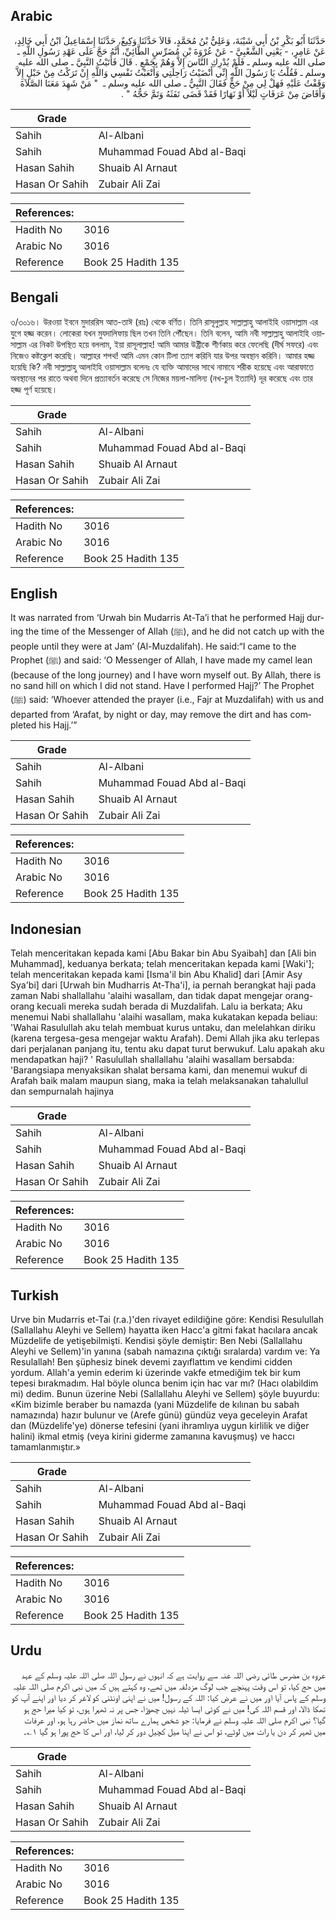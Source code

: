 ## Arabic


<div dir="rtl" lang="ar" style={{fontSize:'larger',backgroundColor:'#f8f9fa',padding:20}}>
حَدَّثَنَا أَبُو بَكْرِ بْنُ أَبِي شَيْبَةَ، وَعَلِيُّ بْنُ مُحَمَّدٍ، قَالاَ حَدَّثَنَا وَكِيعٌ، حَدَّثَنَا إِسْمَاعِيلُ ابْنُ أَبِي خَالِدٍ، عَنْ عَامِرٍ، - يَعْنِي الشَّعْبِيَّ - عَنْ عُرْوَةَ بْنِ مُضَرِّسٍ الطَّائِيِّ، أَنَّهُ حَجَّ عَلَى عَهْدِ رَسُولِ اللَّهِ ـ صلى الله عليه وسلم ـ فَلَمْ يُدْرِكِ النَّاسَ إِلاَّ وَهُمْ بِجَمْعٍ ‏.‏ قَالَ فَأَتَيْتُ النَّبِيَّ ـ صلى الله عليه وسلم ـ فَقُلْتُ يَا رَسُولَ اللَّهِ إِنِّي أَنْضَيْتُ رَاحِلَتِي وَأَتْعَبْتُ نَفْسِي وَاللَّهِ إِنْ تَرَكْتُ مِنْ حَبْلٍ إِلاَّ وَقَفْتُ عَلَيْهِ فَهَلْ لِي مِنْ حَجٍّ فَقَالَ النَّبِيُّ ـ صلى الله عليه وسلم ـ ‏ "‏ مَنْ شَهِدَ مَعَنَا الصَّلاَةَ وَأَفَاضَ مِنْ عَرَفَاتٍ لَيْلاً أَوْ نَهَارًا فَقَدْ قَضَى تَفَثَهُ وَتَمَّ حَجُّهُ ‏"‏ ‏.‏
</div>
<div style={{backgroundColor:'#f8f9fa',padding:20, marginBottom: 10}}><table> <thead> <tr> <th>Grade</th> <th></th> </tr> </thead> <tbody> <tr><td>Sahih</td><td>Al-Albani</td></tr><tr><td>Sahih</td><td>Muhammad Fouad Abd al-Baqi</td></tr><tr><td>Hasan Sahih</td><td>Shuaib Al Arnaut</td></tr><tr><td>Hasan Or Sahih</td><td>Zubair Ali Zai</td></tr></tbody></table><table> <thead> <tr> <th>References:</th> <th></th> </tr> </thead> <tbody><tr><td>Hadith No</td><td>3016</td></tr><tr><td>Arabic No</td><td>3016</td></tr><tr><td>Reference</td><td>Book 25 Hadith 135</td></tr></tbody></table></div>

## Bengali


<div dir="ltr" lang="bn" style={{fontSize:'larger',backgroundColor:'#f8f9fa',padding:20}}>
৩/৩০১৬। উরওয়া ইবনে মুদাররিস আত-তাঈ (রাঃ) থেকে বর্ণিত। তিনি রাসূলুল্লাহ সাল্লাল্লাহু আলাইহি ওয়াসাল্লাম এর যুগে হজ্জ করেন। লোকেরা যখন মুযদালিফায় ছিল তখন তিনি পৌঁছেন। তিনি বলেন, আমি নবী সাল্লাল্লাহু আলাইহি ওয়াসাল্লাম এর নিকট উপস্থিত হয়ে বললাম, ইয়া রাসূলাল্লাহ! আমি আমার উষ্ট্রীকে শীর্ণকায় করে ফেলেছি (দীর্ঘ সফরে) এবং নিজেও কষ্টক্লেশ করেছি। আল্লাহর শপথ! আমি এমন কোন টিলা ত্যাগ করিনি যার উপর অবস্থান করিনি। আমার হজ্জ হয়েছি কি? নবী সাল্লাল্লাহু আলাইহি ওয়াসাল্লাম বলেনঃ যে ব্যক্তি আমাদের সাথে নামাযে শরীক হয়েছে এবং আরাফাতে অবস্থানের পর রাতে অথবা দিনে প্রত্যাবর্তন করেছে সে নিজের ময়লা-মালিন্য (নখ-চুল ইত্যাদি) দূর করেছে এবং তার হজ্জ পূর্ণ হয়েছে।
</div>
<div style={{backgroundColor:'#f8f9fa',padding:20, marginBottom: 10}}><table> <thead> <tr> <th>Grade</th> <th></th> </tr> </thead> <tbody> <tr><td>Sahih</td><td>Al-Albani</td></tr><tr><td>Sahih</td><td>Muhammad Fouad Abd al-Baqi</td></tr><tr><td>Hasan Sahih</td><td>Shuaib Al Arnaut</td></tr><tr><td>Hasan Or Sahih</td><td>Zubair Ali Zai</td></tr></tbody></table><table> <thead> <tr> <th>References:</th> <th></th> </tr> </thead> <tbody><tr><td>Hadith No</td><td>3016</td></tr><tr><td>Arabic No</td><td>3016</td></tr><tr><td>Reference</td><td>Book 25 Hadith 135</td></tr></tbody></table></div>

## English


<div dir="ltr" lang="en" style={{fontSize:'larger',backgroundColor:'#f8f9fa',padding:20}}>
It was narrated from ‘Urwah bin Mudarris At-Ta’i that he performed Hajj during the time of the Messenger of Allah (ﷺ), and he did not catch up with the people until they were at Jam’ (Al-Muzdalifah). He said:“I came to the Prophet (ﷺ) and said: ‘O Messenger of Allah, I have made my camel lean (because of the long journey) and I have worn myself out. By Allah, there is no sand hill on which I did not stand. Have I performed Hajj?’ The Prophet (ﷺ) said: ‘Whoever attended the prayer (i.e., Fajr at Muzdalifah) with us and departed from ‘Arafat, by night or day, may remove the dirt and has completed his Hajj.’”
</div>
<div style={{backgroundColor:'#f8f9fa',padding:20, marginBottom: 10}}><table> <thead> <tr> <th>Grade</th> <th></th> </tr> </thead> <tbody> <tr><td>Sahih</td><td>Al-Albani</td></tr><tr><td>Sahih</td><td>Muhammad Fouad Abd al-Baqi</td></tr><tr><td>Hasan Sahih</td><td>Shuaib Al Arnaut</td></tr><tr><td>Hasan Or Sahih</td><td>Zubair Ali Zai</td></tr></tbody></table><table> <thead> <tr> <th>References:</th> <th></th> </tr> </thead> <tbody><tr><td>Hadith No</td><td>3016</td></tr><tr><td>Arabic No</td><td>3016</td></tr><tr><td>Reference</td><td>Book 25 Hadith 135</td></tr></tbody></table></div>

## Indonesian


<div dir="ltr" lang="id" style={{fontSize:'larger',backgroundColor:'#f8f9fa',padding:20}}>
Telah menceritakan kepada kami [Abu Bakar bin Abu Syaibah] dan [Ali bin Muhammad], keduanya berkata; telah menceritakan kepada kami [Waki']; telah menceritakan kepada kami [Isma'il bin Abu Khalid] dari [Amir Asy Sya'bi] dari [Urwah bin Mudharris At-Tha'i], ia pernah berangkat haji pada zaman Nabi shallallahu 'alaihi wasallam, dan tidak dapat mengejar orang-orang kecuali mereka sudah berada di Muzdalifah. Lalu ia berkata; Aku menemui Nabi shallallahu 'alaihi wasallam, maka kukatakan kepada beliau: 'Wahai Rasulullah aku telah membuat kurus untaku, dan melelahkan diriku (karena tergesa-gesa mengejar waktu Arafah). Demi Allah jika aku terlepas dari perjalanan panjang itu, tentu aku dapat turut berwukuf. Lalu apakah aku mendapatkan haji? ' Rasulullah shallallahu 'alaihi wasallam bersabda: 'Barangsiapa menyaksikan shalat bersama kami, dan menemui wukuf di Arafah baik malam maupun siang, maka ia telah melaksanakan tahalullul dan sempurnalah hajinya
</div>
<div style={{backgroundColor:'#f8f9fa',padding:20, marginBottom: 10}}><table> <thead> <tr> <th>Grade</th> <th></th> </tr> </thead> <tbody> <tr><td>Sahih</td><td>Al-Albani</td></tr><tr><td>Sahih</td><td>Muhammad Fouad Abd al-Baqi</td></tr><tr><td>Hasan Sahih</td><td>Shuaib Al Arnaut</td></tr><tr><td>Hasan Or Sahih</td><td>Zubair Ali Zai</td></tr></tbody></table><table> <thead> <tr> <th>References:</th> <th></th> </tr> </thead> <tbody><tr><td>Hadith No</td><td>3016</td></tr><tr><td>Arabic No</td><td>3016</td></tr><tr><td>Reference</td><td>Book 25 Hadith 135</td></tr></tbody></table></div>

## Turkish


<div dir="ltr" lang="tr" style={{fontSize:'larger',backgroundColor:'#f8f9fa',padding:20}}>
Urve bin Mudarris et-Tai (r.a.)'den rivayet edildiğine göre: Kendisi Resulullah (Sallallahu Aleyhi ve Sellem) hayatta iken Hacc'a gitmi fakat hacılara ancak Müzdelife de yetişebilmişti. Kendisi şöyle demiştir: Ben Nebi (Sallallahu Aleyhi ve Sellem)'in yanına (sabah namazına çıktığı sıralarda) vardım ve: Ya Resulallah! Ben şüphesiz binek devemi zayıflattım ve kendimi cidden yordum. Allah'a yemin ederim ki üzerinde vakfe etmediğim tek bir kum tepesi bırakmadım. Hal böyle olunca benim için hac var mı? (Hacı olabildim mi) dedim. Bunun üzerine Nebi (Sallallahu Aleyhi ve Sellem) şöyle buyurdu: «Kim bizimle beraber bu namazda (yani Müzdelife de kılınan bu sabah namazında) hazır bulunur ve (Arefe günü) gündüz veya geceleyin Arafat dan (Müzdelife'ye) dönerse tefesini (yani ihramlıya uygun kirlilik ve diğer halini) ikmal etmiş (veya kirini giderme zamanına kavuşmuş) ve haccı tamamlanmıştır.»
</div>
<div style={{backgroundColor:'#f8f9fa',padding:20, marginBottom: 10}}><table> <thead> <tr> <th>Grade</th> <th></th> </tr> </thead> <tbody> <tr><td>Sahih</td><td>Al-Albani</td></tr><tr><td>Sahih</td><td>Muhammad Fouad Abd al-Baqi</td></tr><tr><td>Hasan Sahih</td><td>Shuaib Al Arnaut</td></tr><tr><td>Hasan Or Sahih</td><td>Zubair Ali Zai</td></tr></tbody></table><table> <thead> <tr> <th>References:</th> <th></th> </tr> </thead> <tbody><tr><td>Hadith No</td><td>3016</td></tr><tr><td>Arabic No</td><td>3016</td></tr><tr><td>Reference</td><td>Book 25 Hadith 135</td></tr></tbody></table></div>

## Urdu


<div dir="rtl" lang="ur" style={{fontSize:'larger',backgroundColor:'#f8f9fa',padding:20}}>
عروہ بن مضرس طائی رضی اللہ عنہ سے روایت ہے کہ انہوں نے رسول اللہ صلی اللہ علیہ وسلم کے عہد میں حج کیا، تو اس وقت پہنچے جب لوگ مزدلفہ میں تھے، وہ کہتے ہیں کہ میں نبی اکرم صلی اللہ علیہ وسلم کے پاس آیا اور میں نے عرض کیا: اللہ کے رسول! میں نے اپنی اونٹنی کو لاغر کر دیا اور اپنے آپ کو تھکا ڈالا، اور قسم اللہ کی! میں نے کوئی ایسا ٹیلہ نہیں چھوڑا، جس پر نہ ٹھہرا ہوں، تو کیا میرا حج ہو گیا؟ نبی اکرم صلی اللہ علیہ وسلم نے فرمایا: جو شخص ہمارے ساتھ نماز میں حاضر رہا ہو، اور عرفات میں ٹھہر کر دن یا رات میں لوٹے، تو اس نے اپنا میل کچیل دور کر لیا، اور اس کا حج پورا ہو گیا ۱؎۔
</div>
<div style={{backgroundColor:'#f8f9fa',padding:20, marginBottom: 10}}><table> <thead> <tr> <th>Grade</th> <th></th> </tr> </thead> <tbody> <tr><td>Sahih</td><td>Al-Albani</td></tr><tr><td>Sahih</td><td>Muhammad Fouad Abd al-Baqi</td></tr><tr><td>Hasan Sahih</td><td>Shuaib Al Arnaut</td></tr><tr><td>Hasan Or Sahih</td><td>Zubair Ali Zai</td></tr></tbody></table><table> <thead> <tr> <th>References:</th> <th></th> </tr> </thead> <tbody><tr><td>Hadith No</td><td>3016</td></tr><tr><td>Arabic No</td><td>3016</td></tr><tr><td>Reference</td><td>Book 25 Hadith 135</td></tr></tbody></table></div>